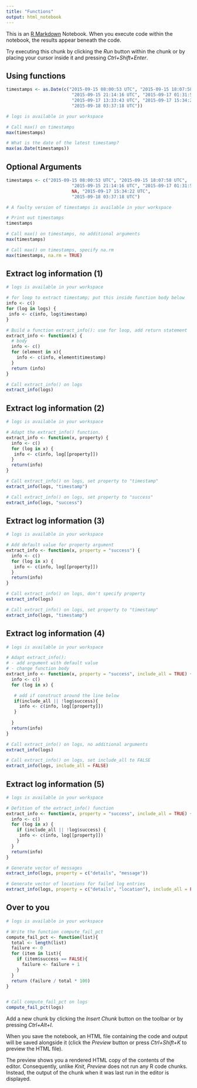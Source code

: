 ```yaml
---
title: "Functions"
output: html_notebook
---
```


This is an [R Markdown](http://rmarkdown.rstudio.com) Notebook. When you execute code within the notebook, the results appear beneath the code. 

Try executing this chunk by clicking the *Run* button within the chunk or by placing your cursor inside it and pressing *Ctrl+Shift+Enter*. 

## Using functions

```r
timestamps <- as.Date(c("2015-09-15 08:00:53 UTC", "2015-09-15 18:07:58 UTC",
                         "2015-09-15 21:14:16 UTC", "2015-09-17 01:31:51 UTC",
                         "2015-09-17 13:33:43 UTC", "2015-09-17 15:34:22 UTC",
                         "2015-09-18 03:37:18 UTC"))

# logs is available in your workspace

# Call max() on timestamps
max(timestamps)

# What is the date of the latest timestamp?
max(as.Date(timestamps))
```

## Optional Arguments

```r
timestamps <- c("2015-09-15 08:00:53 UTC", "2015-09-15 18:07:58 UTC",
                         "2015-09-15 21:14:16 UTC", "2015-09-17 01:31:51 UTC",
                         NA, "2015-09-17 15:34:22 UTC",
                         "2015-09-18 03:37:18 UTC")

# A faulty version of timestamps is available in your workspace

# Print out timestamps
timestamps

# Call max() on timestamps, no additional arguments
max(timestamps)

# Call max() on timestamps, specify na.rm
max(timestamps, na.rm = TRUE)
```

## Extract log information (1)

```r
# logs is available in your workspace

# for loop to extract timestamp; put this inside function body below
info <- c()
for (log in logs) {
 info <- c(info, log$timestamp)
}

# Build a function extract_info(): use for loop, add return statement
extract_info <- function(x) {
  # body
  info <- c()
  for (element in x){
    info <- c(info, element$timestamp)
  }
  return (info)
}

# Call extract_info() on logs
extract_info(logs)
```

## Extract log information (2)

```r
# logs is available in your workspace

# Adapt the extract_info() function.
extract_info <- function(x, property) {
  info <- c()
  for (log in x) {
   info <- c(info, log[[property]])
  }
  return(info)
}

# Call extract_info() on logs, set property to "timestamp"
extract_info(logs, "timestamp")

# Call extract_info() on logs, set property to "success"
extract_info(logs, "success")
```

## Extract log information (3)

```r
# logs is available in your workspace

# Add default value for property argument
extract_info <- function(x, property = "success") {
  info <- c()
  for (log in x) {
   info <- c(info, log[[property]])
  }
  return(info)
}

# Call extract_info() on logs, don't specify property
extract_info(logs)

# Call extract_info() on logs, set property to "timestamp"
extract_info(logs, "timestamp")
```

## Extract log information (4)

```r
# logs is available in your workspace

# Adapt extract_info():
# - add argument with default value
# - change function body
extract_info <- function(x, property = "success", include_all = TRUE) {
  info <- c()
  for (log in x) {

   # add if construct around the line below
   if(include_all || !log$success){
     info <- c(info, log[[property]])  
   }
  
  }
  return(info)
}

# Call extract_info() on logs, no additional arguments
extract_info(logs)

# Call extract_info() on logs, set include_all to FALSE
extract_info(logs, include_all = FALSE)
```

## Extract log information (5)

```r
# logs is available in your workspace

# Defition of the extract_info() function
extract_info <- function(x, property = "success", include_all = TRUE) {
  info <- c()
  for (log in x) {
    if (include_all || !log$success) {
     info <- c(info, log[[property]])
    }
  }
  return(info)
}

# Generate vector of messages
extract_info(logs, property = c("details", "message"))

# Generate vector of locations for failed log entries
extract_info(logs, property = c("details", "location"), include_all = FALSE)
```

## Over to you

```r
# logs is available in your workspace

# Write the function compute_fail_pct
compute_fail_pct <- function(list){
  total <- length(list)
  failure <- 0
  for (item in list){
    if (item$success == FALSE){
      failure <- failure + 1
    }
  }
  return (failure / total * 100)
}


# Call compute_fail_pct on logs
compute_fail_pct(logs)
```


Add a new chunk by clicking the *Insert Chunk* button on the toolbar or by pressing *Ctrl+Alt+I*.

When you save the notebook, an HTML file containing the code and output will be saved alongside it (click the *Preview* button or press *Ctrl+Shift+K* to preview the HTML file).

The preview shows you a rendered HTML copy of the contents of the editor. Consequently, unlike *Knit*, *Preview* does not run any R code chunks. Instead, the output of the chunk when it was last run in the editor is displayed.
